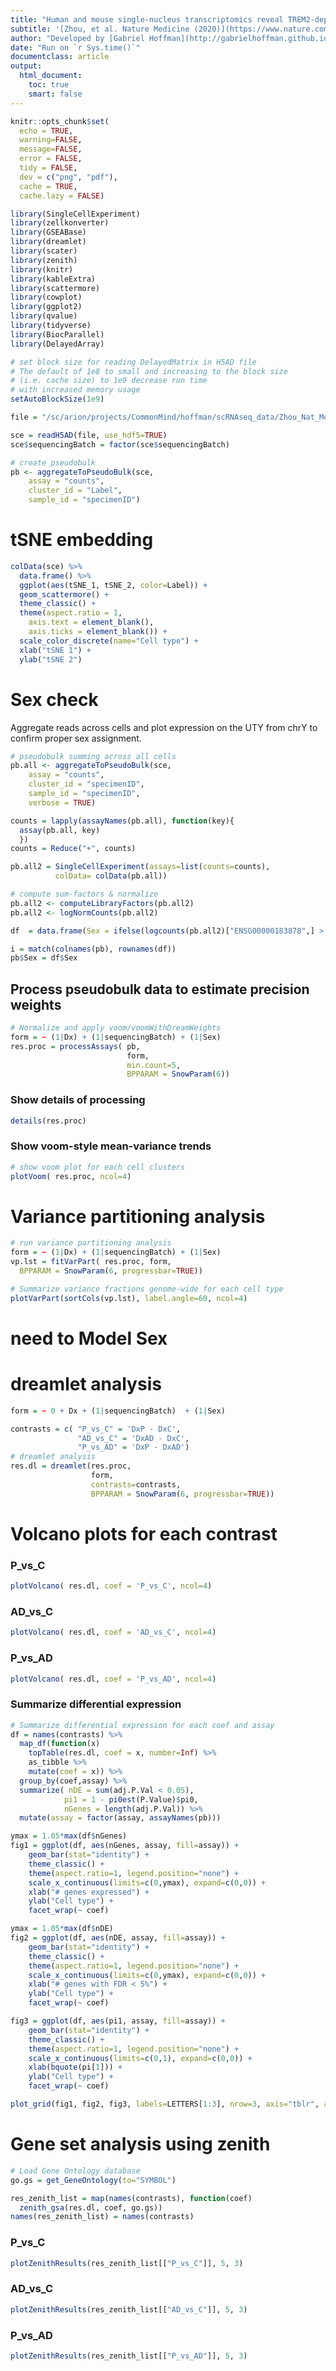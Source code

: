 ```yaml
---
title: "Human and mouse single-nucleus transcriptomics reveal TREM2-dependent and TREM2-independent cellular responses in Alzheimer’s disease"
subtitle: '[Zhou, et al. Nature Medicine (2020)](https://www.nature.com/articles/s41591-019-0695-9)'
author: "Developed by [Gabriel Hoffman](http://gabrielhoffman.github.io/)"
date: "Run on `r Sys.time()`"
documentclass: article
output: 
  html_document:
    toc: true
    smart: false
---
```


```r
knitr::opts_chunk$set(
  echo = TRUE,
  warning=FALSE,
  message=FALSE,
  error = FALSE,
  tidy = FALSE,
  dev = c("png", "pdf"),
  cache = TRUE,
  cache.lazy = FALSE)
```


```r
library(SingleCellExperiment)
library(zellkonverter)
library(GSEABase)
library(dreamlet)
library(scater)
library(zenith)
library(knitr)
library(kableExtra)
library(scattermore)
library(cowplot)
library(ggplot2)
library(qvalue)
library(tidyverse)
library(BiocParallel)
library(DelayedArray)

# set block size for reading DelayedMatrix in H5AD file
# The default of 1e8 to small and increasing to the block size 
# (i.e. cache size) to 1e9 decrease run time 
# with increased memory usage
setAutoBlockSize(1e9)
```

```r
file = "/sc/arion/projects/CommonMind/hoffman/scRNAseq_data/Zhou_Nat_Met_2020/Zhou_Nat_Met_2020.h5ad"

sce = readH5AD(file, use_hdf5=TRUE) 
sce$sequencingBatch = factor(sce$sequencingBatch) 

# create pseudobulk 
pb <- aggregateToPseudoBulk(sce,
    assay = "counts",     
    cluster_id = "Label",  
    sample_id = "specimenID")
```

# tSNE embedding
```r
colData(sce) %>%
  data.frame() %>%
  ggplot(aes(tSNE_1, tSNE_2, color=Label)) + 
  geom_scattermore() +
  theme_classic() + 
  theme(aspect.ratio = 1, 
    axis.text = element_blank(),
    axis.ticks = element_blank()) +
  scale_color_discrete(name="Cell type") +
  xlab("tSNE 1") +
  ylab("tSNE 2")
```




# Sex check
Aggregate reads across cells and plot expression on the UTY from chrY to confirm proper sex assignment.
```r
# pseudobulk summing across all cells
pb.all <- aggregateToPseudoBulk(sce,
    assay = "counts",     
    cluster_id = "specimenID",  
    sample_id = "specimenID",
    verbose = TRUE)

counts = lapply(assayNames(pb.all), function(key){
  assay(pb.all, key)
  })
counts = Reduce("+", counts)

pb.all2 = SingleCellExperiment(assays=list(counts=counts), 
          colData= colData(pb.all))

# compute sum-factors & normalize
pb.all2 <- computeLibraryFactors(pb.all2)
pb.all2 <- logNormCounts(pb.all2)

df  = data.frame(Sex = ifelse(logcounts(pb.all2)["ENSG00000183878",] > 1, "M", "F"))

i = match(colnames(pb), rownames(df))
pb$Sex = df$Sex
```



## Process pseudobulk data to estimate precision weights
```r
# Normalize and apply voom/voomWithDreamWeights
form = ~ (1|Dx) + (1|sequencingBatch) + (1|Sex)
res.proc = processAssays( pb,  
                          form,  
                          min.count=5,
                          BPPARAM = SnowParam(6))
```

### Show details of processing
```r
details(res.proc)
```

### Show voom-style mean-variance trends
```r
# show voom plot for each cell clusters  
plotVoom( res.proc, ncol=4)
```

# Variance partitioning analysis
```r
# run variance partitioning analysis
form = ~ (1|Dx) + (1|sequencingBatch) + (1|Sex)
vp.lst = fitVarPart( res.proc, form, 
  BPPARAM = SnowParam(6, progressbar=TRUE))
```

```r
# Summarize variance fractions genome-wide for each cell type
plotVarPart(sortCols(vp.lst), label.angle=60, ncol=4) 
```

# need to Model Sex



# dreamlet analysis
```r
form = ~ 0 + Dx + (1|sequencingBatch)  + (1|Sex)

contrasts = c( "P_vs_C" = 'DxP - DxC',
               "AD_vs_C" = 'DxAD - DxC',
               "P_vs_AD" = 'DxP - DxAD')
# dreamlet analysis
res.dl = dreamlet(res.proc, 
                  form,                   
                  contrasts=contrasts, 
                  BPPARAM = SnowParam(6, progressbar=TRUE))
```

# Volcano plots for each contrast
### P_vs_C
```r
plotVolcano( res.dl, coef = 'P_vs_C', ncol=4)
```

### AD_vs_C
```r
plotVolcano( res.dl, coef = 'AD_vs_C', ncol=4)
```

### P_vs_AD
```r
plotVolcano( res.dl, coef = 'P_vs_AD', ncol=4)
```



### Summarize differential expression 
```r
# Summarize differential expression for each coef and assay
df = names(contrasts) %>%
  map_df(function(x) 
    topTable(res.dl, coef = x, number=Inf) %>%
    as_tibble %>%
    mutate(coef = x)) %>%
  group_by(coef,assay) %>%
  summarize( nDE = sum(adj.P.Val < 0.05), 
            pi1 = 1 - pi0est(P.Value)$pi0,
            nGenes = length(adj.P.Val)) %>%
  mutate(assay = factor(assay, assayNames(pb)))

ymax = 1.05*max(df$nGenes)
fig1 = ggplot(df, aes(nGenes, assay, fill=assay)) + 
    geom_bar(stat="identity") + 
    theme_classic() +
    theme(aspect.ratio=1, legend.position="none") +
    scale_x_continuous(limits=c(0,ymax), expand=c(0,0)) +
    xlab("# genes expressed") +
    ylab("Cell type") +
    facet_wrap(~ coef)

ymax = 1.05*max(df$nDE)
fig2 = ggplot(df, aes(nDE, assay, fill=assay)) + 
    geom_bar(stat="identity") + 
    theme_classic() +
    theme(aspect.ratio=1, legend.position="none") +
    scale_x_continuous(limits=c(0,ymax), expand=c(0,0)) +
    xlab("# genes with FDR < 5%") +
    ylab("Cell type") +
    facet_wrap(~ coef)

fig3 = ggplot(df, aes(pi1, assay, fill=assay)) + 
    geom_bar(stat="identity") + 
    theme_classic() +
    theme(aspect.ratio=1, legend.position="none") +
    scale_x_continuous(limits=c(0,1), expand=c(0,0)) +
    xlab(bquote(pi[1])) +
    ylab("Cell type") +
    facet_wrap(~ coef)

plot_grid(fig1, fig2, fig3, labels=LETTERS[1:3], nrow=3, axis="tblr", align="hv")
```    


# Gene set analysis using zenith
```r
# Load Gene Ontology database 
go.gs = get_GeneOntology(to="SYMBOL")

res_zenith_list = map(names(contrasts), function(coef) 
  zenith_gsa(res.dl, coef, go.gs))
names(res_zenith_list) = names(contrasts)
```

### P_vs_C
```r
plotZenithResults(res_zenith_list[["P_vs_C"]], 5, 3)
```

### AD_vs_C
```r
plotZenithResults(res_zenith_list[["AD_vs_C"]], 5, 3)
```

### P_vs_AD
```r
plotZenithResults(res_zenith_list[["P_vs_AD"]], 5, 3)
```







